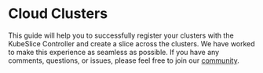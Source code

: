 # Cloud Clusters

This guide will help you to successfully register your clusters with the KubeSlice Controller and create a 
slice across the clusters. We have worked to make this experience as seamless as possible. 
If you have any comments, questions, or issues, please feel free to join our [community](/versioned_docs/version-0.4.0/community.mdx).